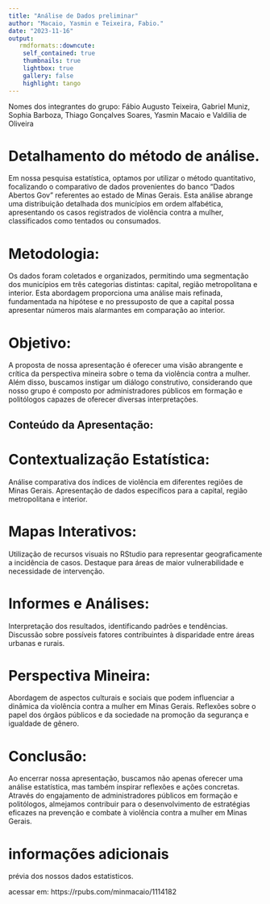 ---
title: "Análise de Dados preliminar"
author: "Macaio, Yasmin e Teixeira, Fabio."
date: "2023-11-16"
output:
   rmdformats::downcute:
    self_contained: true
    thumbnails: true
    lightbox: true
    gallery: false
    highlight: tango
---

Nomes dos integrantes do grupo: Fábio Augusto Teixeira, Gabriel Muniz, Sophia Barboza, Thiago Gonçalves Soares, Yasmin Macaio e Valdilia de Oliveira


# Detalhamento do método de análise.#

Em nossa pesquisa estatística, optamos por utilizar o método quantitativo, focalizando o comparativo de dados provenientes do banco "Dados Abertos Gov" referentes ao estado de Minas Gerais. Esta análise abrange uma distribuição detalhada dos municípios em ordem alfabética, apresentando os casos registrados de violência contra a mulher, classificados como tentados ou consumados.

# Metodologia: #

Os dados foram coletados e organizados, permitindo uma segmentação dos municípios em três categorias distintas: capital, região metropolitana e interior. Esta abordagem proporciona uma análise mais refinada, fundamentada na hipótese e no pressuposto de que a capital possa apresentar números mais alarmantes em comparação ao interior.

# Objetivo: #

A proposta de nossa apresentação é oferecer uma visão abrangente e crítica da perspectiva mineira sobre o tema da violência contra a mulher. Além disso, buscamos instigar um diálogo construtivo, considerando que nosso grupo é composto por administradores públicos em formação e politólogos capazes de oferecer diversas interpretações.

## Conteúdo da Apresentação:##

# Contextualização Estatística: #

Análise comparativa dos índices de violência em diferentes regiões de Minas Gerais.
Apresentação de dados específicos para a capital, região metropolitana e interior.

# Mapas Interativos: #

Utilização de recursos visuais no RStudio para representar geograficamente a incidência de casos.
Destaque para áreas de maior vulnerabilidade e necessidade de intervenção.

# Informes e Análises: #

Interpretação dos resultados, identificando padrões e tendências.
Discussão sobre possíveis fatores contribuintes à disparidade entre áreas urbanas e rurais.

# Perspectiva Mineira: #

Abordagem de aspectos culturais e sociais que podem influenciar a dinâmica da violência contra a mulher em Minas Gerais.
Reflexões sobre o papel dos órgãos públicos e da sociedade na promoção da segurança e igualdade de gênero.

# Conclusão: #

Ao encerrar nossa apresentação, buscamos não apenas oferecer uma análise estatística, mas também inspirar reflexões e ações concretas. Através do engajamento de administradores públicos em formação e politólogos, almejamos contribuir para o desenvolvimento de estratégias eficazes na prevenção e combate à violência contra a mulher em Minas Gerais.


# informações adicionais #

prévia dos nossos dados estatisticos.


acessar em: https://rpubs.com/minmacaio/1114182

